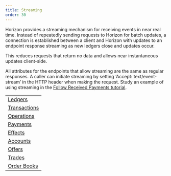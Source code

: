 ```yaml
---
title: Streaming
order: 30
---
```



Horizon provides a streaming mechanism for receiving events in near real time. Instead of repeatedly sending requests to Horizon for batch updates, a connection is established between a client and Horizon with updates to an endpoint response streaming as new ledgers close and updates occur.

This reduces requests that return no data and allows near instantaneous updates client-side.

All attributes for the endpoints that allow streaming are the same as regular responses. A caller can initiate streaming by setting ‘Accept: text/event-stream’ in the HTTP header when making the request. Study an example of using streaming in the [Follow Received Payments tutorial](../../docs/tutorials/follow-received-payments.mdx).

<MethodTable title="Endpoints with Streaming">

|                                                         |
| ------------------------------------------------------- |
| [Ledgers](../resources/ledgers/index.mdx)               |
| [Transactions](../resources/transactions/index.mdx)     |
| [Operations](../resources/operations/index.mdx)         |
| [Payments](../resources/operations/object/payments.mdx) |
| [Effects](../resources/effects/index.mdx)               |
| [Accounts](../resources/accounts/index.mdx)             |
| [Offers](../resources/offers/index.mdx)                 |
| [Trades](../resources/trades/index.mdx)                 |
| [Order Books](../aggregations/order-books/index.mdx)    |

</MethodTable>
